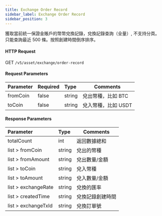 ```yaml
---
title: Exchange Order Record
sidebar_label: Exchange Order Record
sidebar_position: 3
---
```

獲取當前統一保證金賬戶的幣幣兌換記錄，兌換記錄查詢（全量）, 不支持分頁。只能查詢最近 500 條。按照創建時間倒序排序。

#### HTTP Request
GET `/v5/asset/exchange/order-record`

#### Request Parameters
| Parameter | Required | Type | Comments|
|:----- |:-------|:-----|------ |
|fromCoin |false |string |兌出幣種，比如 BTC|
|toCoin |false |string |兌入幣種，比如 USDT|

#### Response Parameters
| Parameter | Type | Comments|
|:----- |:-----|----- |
|totalCount |int |返回數據總和 |
|list > fromCoin |string |兌出的幣種|
|list > fromAmount |string |兌出數量/金額 |
|list > toCoin |string |兌入幣種|
|list > toAmount |string |兌入數量/金額|
|list > exchangeRate |string |兌換的匯率 |
|list > createdTime |string |兌換記錄創建時間|
|list > exchangeTxId |string |兌換訂單號|
